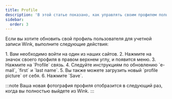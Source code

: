 ```yaml
---
title: Profile
description: 'В этой статье показано, как управлять своим профилем пользователя на Wink.'
sidebar:
  order: 3
---
```


Если вы хотите обновить свой профиль пользователя для учетной записи Wink, выполните следующие действия:

<Steps>
  1. Вам необходимо войти на один из наших сайтов.
  2. Нажмите на значок своего профиля в правом верхнем углу, и появится меню.
  3. Нажмите на `Profile` связь.
  4. Следуйте инструкциям по обновлению `e-mail`, `first` и `last name`.
  5. Вы также можете загрузить новый `profile picture` от себя.
  6. Нажмите `Save`.
</Steps>


:::note
Ваша новая фотография профиля отобразится в следующий раз, когда вы полностью выйдете из Wink.
:::

